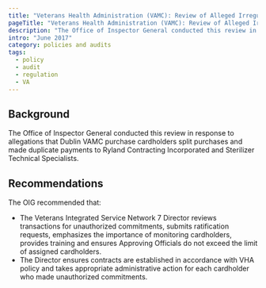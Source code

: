 ```yaml
---
title: "Veterans Health Administration (VAMC): Review of Alleged Irregular Use of Purchase Cards by the Engineering Service at the Carl Vinson VA Medical Center in Dublin, Georgia"
pageTitle: "Veterans Health Administration (VAMC): Review of Alleged Irregular Use of Purchase Cards by the Engineering Service at the Carl Vinson VA Medical Center in Dublin, Georgia"
description: "The Office of Inspector General conducted this review in response to allegations that Dublin VAMC purchase cardholders split purchases and made duplicate payments to Ryland Contracting Incorporated and Sterilizer Technical Specialists."
intro: "June 2017"
category: policies and audits
tags:
  - policy
  - audit
  - regulation
  - VA
---
```



<LinkButton link="https://www.oversight.gov/report/va/review-alleged-irregular-use-purchase-cards-vha%E2%80%99s-engineering-service-carl-vinson-va" text="View full audit"  />

## Background

The Office of Inspector General conducted this review in response to allegations that Dublin VAMC purchase cardholders split purchases and made duplicate payments to Ryland Contracting Incorporated and Sterilizer Technical Specialists.

## Recommendations

The OIG recommended that:

- The Veterans Integrated Service Network 7 Director reviews transactions for unauthorized commitments, submits ratification requests, emphasizes the importance of monitoring cardholders, provides training and ensures Approving Officials do not exceed the limit of assigned cardholders. 
- The Director ensures contracts are established in accordance with VHA policy and takes appropriate administrative action for each cardholder who made unauthorized commitments.
